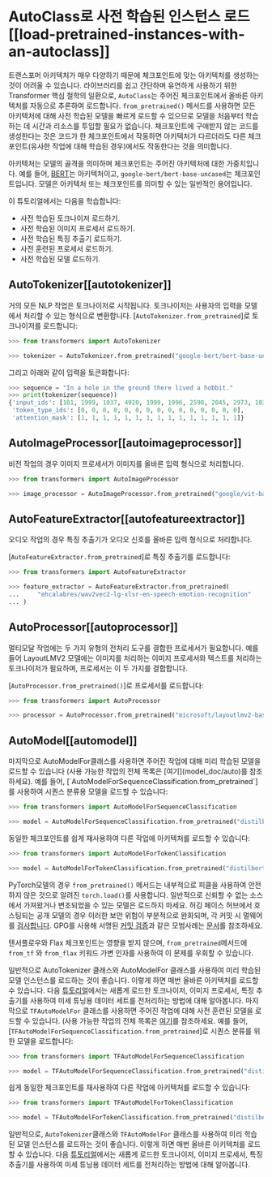 <!--Copyright 2022 The HuggingFace Team. All rights reserved.

Licensed under the Apache License, Version 2.0 (the "License"); you may not use this file except in compliance with
the License. You may obtain a copy of the License at

http://www.apache.org/licenses/LICENSE-2.0

Unless required by applicable law or agreed to in writing, software distributed under the License is distributed on
an "AS IS" BASIS, WITHOUT WARRANTIES OR CONDITIONS OF ANY KIND, either express or implied. See the License for the
specific language governing permissions and limitations under the License.
-->

# AutoClass로 사전 학습된 인스턴스 로드[[load-pretrained-instances-with-an-autoclass]]

트랜스포머 아키텍처가 매우 다양하기 때문에 체크포인트에 맞는 아키텍처를 생성하는 것이 어려울 수 있습니다. 라이브러리를 쉽고 간단하며 유연하게 사용하기 위한 Transformer 핵심 철학의 일환으로, `AutoClass`는 주어진 체크포인트에서 올바른 아키텍처를 자동으로 추론하여 로드합니다. `from_pretrained()` 메서드를 사용하면 모든 아키텍처에 대해 사전 학습된 모델을 빠르게 로드할 수 있으므로 모델을 처음부터 학습하는 데 시간과 리소스를 투입할 필요가 없습니다. 
체크포인트에 구애받지 않는 코드를 생성한다는 것은 코드가 한 체크포인트에서 작동하면 아키텍처가 다르더라도 다른 체크포인트(유사한 작업에 대해 학습된 경우)에서도 작동한다는 것을 의미합니다.

<Tip>

아키텍처는 모델의 골격을 의미하며 체크포인트는 주어진 아키텍처에 대한 가중치입니다. 예를 들어, [BERT](https://huggingface.co/google-bert/bert-base-uncased)는 아키텍처이고, `google-bert/bert-base-uncased`는 체크포인트입니다. 모델은 아키텍처 또는 체크포인트를 의미할 수 있는 일반적인 용어입니다.

</Tip>

이 튜토리얼에서는 다음을 학습합니다:

* 사전 학습된 토크나이저 로드하기.
* 사전 학습된 이미지 프로세서 로드하기.
* 사전 학습된 특징 추출기 로드하기.
* 사전 훈련된 프로세서 로드하기.
* 사전 학습된 모델 로드하기.

## AutoTokenizer[[autotokenizer]]

거의 모든 NLP 작업은 토크나이저로 시작됩니다. 토크나이저는 사용자의 입력을 모델에서 처리할 수 있는 형식으로 변환합니다.
[`AutoTokenizer.from_pretrained`]로 토크나이저를 로드합니다:

```py
>>> from transformers import AutoTokenizer

>>> tokenizer = AutoTokenizer.from_pretrained("google-bert/bert-base-uncased")
```

그리고 아래와 같이 입력을 토큰화합니다:

```py
>>> sequence = "In a hole in the ground there lived a hobbit."
>>> print(tokenizer(sequence))
{'input_ids': [101, 1999, 1037, 4920, 1999, 1996, 2598, 2045, 2973, 1037, 7570, 10322, 4183, 1012, 102], 
 'token_type_ids': [0, 0, 0, 0, 0, 0, 0, 0, 0, 0, 0, 0, 0, 0, 0], 
 'attention_mask': [1, 1, 1, 1, 1, 1, 1, 1, 1, 1, 1, 1, 1, 1, 1]}
```

## AutoImageProcessor[[autoimageprocessor]]

비전 작업의 경우 이미지 프로세서가 이미지를 올바른 입력 형식으로 처리합니다.

```py
>>> from transformers import AutoImageProcessor

>>> image_processor = AutoImageProcessor.from_pretrained("google/vit-base-patch16-224")
```


## AutoFeatureExtractor[[autofeatureextractor]]

오디오 작업의 경우 특징 추출기가 오디오 신호를 올바른 입력 형식으로 처리합니다.

[`AutoFeatureExtractor.from_pretrained`]로 특징 추출기를 로드합니다:

```py
>>> from transformers import AutoFeatureExtractor

>>> feature_extractor = AutoFeatureExtractor.from_pretrained(
...     "ehcalabres/wav2vec2-lg-xlsr-en-speech-emotion-recognition"
... )
```

## AutoProcessor[[autoprocessor]]

멀티모달 작업에는 두 가지 유형의 전처리 도구를 결합한 프로세서가 필요합니다. 예를 들어 LayoutLMV2 모델에는 이미지를 처리하는 이미지 프로세서와 텍스트를 처리하는 토크나이저가 필요하며, 프로세서는 이 두 가지를 결합합니다.

[`AutoProcessor.from_pretrained()`]로 프로세서를 로드합니다:

```py
>>> from transformers import AutoProcessor

>>> processor = AutoProcessor.from_pretrained("microsoft/layoutlmv2-base-uncased")
```

## AutoModel[[automodel]]

<frameworkcontent>
<pt>
마지막으로 AutoModelFor클래스를 사용하면 주어진 작업에 대해 미리 학습된 모델을 로드할 수 있습니다 (사용 가능한 작업의 전체 목록은 [여기](model_doc/auto)를 참조하세요). 예를 들어, [`AutoModelForSequenceClassification.from_pretrained`]를 사용하여 시퀀스 분류용 모델을 로드할 수 있습니다:

```py
>>> from transformers import AutoModelForSequenceClassification

>>> model = AutoModelForSequenceClassification.from_pretrained("distilbert/distilbert-base-uncased")
```

동일한 체크포인트를 쉽게 재사용하여 다른 작업에 아키텍처를 로드할 수 있습니다:

```py
>>> from transformers import AutoModelForTokenClassification

>>> model = AutoModelForTokenClassification.from_pretrained("distilbert/distilbert-base-uncased")
```

<Tip warning={true}>

PyTorch모델의 경우 `from_pretrained()` 메서드는 내부적으로 피클을 사용하여 안전하지 않은 것으로 알려진 `torch.load()`를 사용합니다. 
일반적으로 신뢰할 수 없는 소스에서 가져왔거나 변조되었을 수 있는 모델은 로드하지 마세요. 허깅 페이스 허브에서 호스팅되는 공개 모델의 경우 이러한 보안 위험이 부분적으로 완화되며, 각 커밋 시 멀웨어를 [검사합니다](https://huggingface.co/docs/hub/security-malware). GPG를 사용해 서명된 [커밋 검증](https://huggingface.co/docs/hub/security-gpg#signing-commits-with-gpg)과 같은 모범사례는 [문서](https://huggingface.co/docs/hub/security)를 참조하세요.

텐서플로우와 Flax 체크포인트는 영향을 받지 않으며, `from_pretrained`메서드에 `from_tf` 와 `from_flax` 키워드 가변 인자를 사용하여 이 문제를 우회할 수 있습니다.

</Tip>

일반적으로 AutoTokenizer 클래스와 AutoModelFor 클래스를 사용하여 미리 학습된 모델 인스턴스를 로드하는 것이 좋습니다. 이렇게 하면 매번 올바른 아키텍처를 로드할 수 있습니다. 다음 [튜토리얼](preprocessing)에서는 새롭게 로드한 토크나이저, 이미지 프로세서, 특징 추출기를 사용하여 미세 튜닝용 데이터 세트를 전처리하는 방법에 대해 알아봅니다.
</pt>
<tf>
마지막으로 `TFAutoModelFor` 클래스를 사용하면 주어진 작업에 대해 사전 훈련된 모델을 로드할 수 있습니다. (사용 가능한 작업의 전체 목록은 [여기](model_doc/auto)를 참조하세요. 예를 들어, [`TFAutoModelForSequenceClassification.from_pretrained`]로 시퀀스 분류를 위한 모델을 로드합니다:

```py
>>> from transformers import TFAutoModelForSequenceClassification

>>> model = TFAutoModelForSequenceClassification.from_pretrained("distilbert/distilbert-base-uncased")
```

쉽게 동일한 체크포인트를 재사용하여 다른 작업에 아키텍처를 로드할 수 있습니다:

```py
>>> from transformers import TFAutoModelForTokenClassification

>>> model = TFAutoModelForTokenClassification.from_pretrained("distilbert/distilbert-base-uncased")
```

일반적으로, `AutoTokenizer`클래스와 `TFAutoModelFor` 클래스를 사용하여 미리 학습된 모델 인스턴스를 로드하는 것이 좋습니다. 이렇게 하면 매번 올바른 아키텍처를 로드할 수 있습니다. 다음 [튜토리얼](preprocessing)에서는 새롭게 로드한 토크나이저, 이미지 프로세서, 특징 추출기를 사용하여 미세 튜닝용 데이터 세트를 전처리하는 방법에 대해 알아봅니다.
</tf>
</frameworkcontent>
